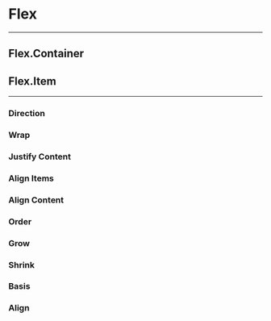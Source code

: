 

<Meta title='Layout/Flex' />

# Flex

<Preview>
  <Story story={stories.example} />
</Preview>

---

## Flex.Container

<ArgsTable of={Flex.Container} />

## Flex.Item

<ArgsTable of={Flex.Item} />

---

### Direction

<Preview>
  <Story story={stories.direction} />
</Preview>

### Wrap

<Preview>
  <Story story={stories.wrap} />
</Preview>

### Justify Content

<Preview>
  <Story story={stories.justifyContent} />
</Preview>

### Align Items

<Preview>
  <Story story={stories.alignItems} />
</Preview>

### Align Content

<Preview>
  <Story story={stories.alignContent} />
</Preview>

### Order

<Preview>
  <Story story={stories.order} />
</Preview>

### Grow

<Preview>
  <Story story={stories.grow} />
</Preview>

### Shrink

<Preview>
  <Story story={stories.shrink} />
</Preview>

### Basis

<Preview>
  <Story story={stories.basis} />
</Preview>

### Align

<Preview>
  <Story story={stories.align} />
</Preview>
